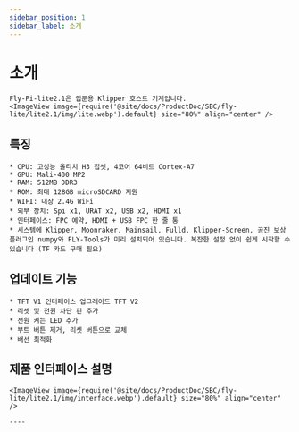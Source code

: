 ```yaml
---
sidebar_position: 1
sidebar_label: 소개
---
```


# 소개

    Fly-Pi-lite2.1은 입문용 Klipper 호스트 기계입니다.
    <ImageView image={require('@site/docs/ProductDoc/SBC/fly-lite/lite2.1/img/lite.webp').default} size="80%" align="center" />

## 특징

    * CPU: 고성능 올티치 H3 칩셋, 4코어 64비트 Cortex-A7
    * GPU: Mali-400 MP2
    * RAM: 512MB DDR3
    * ROM: 최대 128GB microSDCARD 지원
    * WIFI: 내장 2.4G WiFi
    * 외부 장치: Spi x1, URAT x2, USB x2, HDMI x1
    * 인터페이스: FPC 예약, HDMI + USB FPC 한 줄 통
    * 시스템에 Klipper, Moonraker, Mainsail, Fulld, Klipper-Screen, 공진 보상 플러그인 numpy와 FLY-Tools가 미리 설치되어 있습니다. 복잡한 설정 없이 쉽게 시작할 수 있습니다 (TF 카드 구매 필요)

## 업데이트 기능

    * TFT V1 인터페이스 업그레이드 TFT V2
    * 리셋 및 전원 차단 핀 추가
    * 전원 켜는 LED 추가
    * 부트 버튼 제거, 리셋 버튼으로 교체
    * 배선 최적화

## 제품 인터페이스 설명

    <ImageView image={require('@site/docs/ProductDoc/SBC/fly-lite/lite2.1/img/interface.webp').default} size="80%" align="center" />

    ----